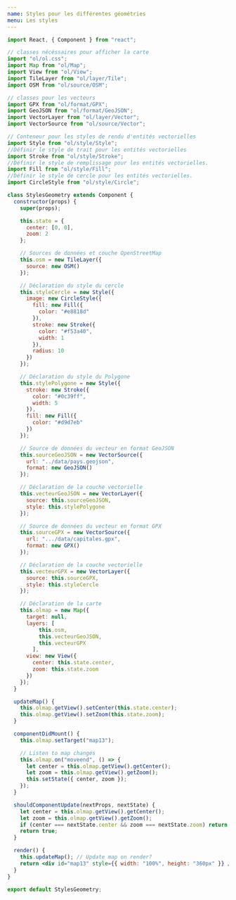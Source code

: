 ```yaml
---
name: Styles pour les différentes géométries
menu: Les styles
---
```




<StylesGeometry />

```jsx
import React, { Component } from "react";

// classes nécéssaires pour afficher la carte
import "ol/ol.css";
import Map from "ol/Map";
import View from "ol/View";
import TileLayer from "ol/layer/Tile";
import OSM from "ol/source/OSM";

// classes pour les vecteurs
import GPX from "ol/format/GPX";
import GeoJSON from "ol/format/GeoJSON";
import VectorLayer from "ol/layer/Vector";
import VectorSource from "ol/source/Vector";

// Conteneur pour les styles de rendu d'entités vectorielles
import Style from "ol/style/Style";
//Définir le style de trait pour les entités vectorielles
import Stroke from "ol/style/Stroke";
//Définir le style de remplissage pour les entités vectorielles.
import Fill from "ol/style/Fill";
//Définir le style de cercle pour les entités vectorielles.
import CircleStyle from "ol/style/Circle";

class StylesGeometry extends Component {
  constructor(props) {
    super(props);

    this.state = {
      center: [0, 0],
      zoom: 2
    };

    // Sources de données et couche OpenStreetMap
    this.osm = new TileLayer({
      source: new OSM()
    });

    // Déclaration du style du cercle
    this.styleCercle = new Style({
      image: new CircleStyle({
        fill: new Fill({
          color: "#e8818d"
        }),
        stroke: new Stroke({
          color: "#f53a40",
          width: 1
        }),
        radius: 10
      })
    });

    // Déclaration du style du Polygone
    this.stylePolygone = new Style({
      stroke: new Stroke({
        color: "#0c39ff",
        width: 5
      }),
      fill: new Fill({
        color: "#d9d7eb"
      })
    });

    // Source de données du vecteur en format GeoJSON
    this.sourceGeoJSON = new VectorSource({
      url: "../data/pays.geojson",
      format: new GeoJSON()
    });

    // Déclaration de la couche vectorielle
    this.vecteurGeoJSON = new VectorLayer({
      source: this.sourceGeoJSON,
      style: this.stylePolygone
    });

    // Source de données du vecteur en format GPX
    this.sourceGPX = new VectorSource({
      url: ".../data/capitales.gpx",
      format: new GPX()
    });

    // Déclaration de la couche vectorielle
    this.vecteurGPX = new VectorLayer({
      source: this.sourceGPX,
      style: this.styleCercle
    });

    // Déclaration de la carte
    this.olmap = new Map({
      target: null,
      layers: [
          this.osm, 
          this.vecteurGeoJSON, 
          this.vecteurGPX
        ],
      view: new View({
        center: this.state.center,
        zoom: this.state.zoom
      })
    });
  }

  updateMap() {
    this.olmap.getView().setCenter(this.state.center);
    this.olmap.getView().setZoom(this.state.zoom);
  }

  componentDidMount() {
    this.olmap.setTarget("map13");

    // Listen to map changes
    this.olmap.on("moveend", () => {
      let center = this.olmap.getView().getCenter();
      let zoom = this.olmap.getView().getZoom();
      this.setState({ center, zoom });
    });
  }

  shouldComponentUpdate(nextProps, nextState) {
    let center = this.olmap.getView().getCenter();
    let zoom = this.olmap.getView().getZoom();
    if (center === nextState.center && zoom === nextState.zoom) return false;
    return true;
  }

  render() {
    this.updateMap(); // Update map on render?
    return <div id="map13" style={{ width: "100%", height: "360px" }} />;
  }
}

export default StylesGeometry;
```